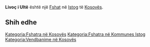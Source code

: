 {{Fshat në Kosovës
 | Emri                = Livoç i Ultë
| sqi_D_name = Livoç i Ultë
| sqi_D_FULL_NAME_RO = Livoç i Ultë
| sqi_D_FULL_NAME_ND_RO = Livoc i Ulte
| sqi_D_SORT_NAME_RG = LIVOCIULTE
| sqi_D_FULL_NAME_RG = Livoç i Ultë
| sqi_D_FULL_NAME_ND_RG = Livoc i Ulte
| sqi_V_name = Livoç i Poshtëm
| sqi_V_FULL_NAME_RO = Livoç i Poshtëm Livoçi i Poshtëm Livoq i Poshtëm Livoçi i Ultë
| sqi_V_FULL_NAME_ND_RO = Livoc i Poshtem Livoci i Poshtem Livoq i Poshtem Livoci i Ulte
| sqi_V_SORT_NAME_RG = LIVOCIPOSHTEM LIVOCIIPOSHTEM LIVOQIPOSHTEM LIVOCIIULTE
| sqi_V_FULL_NAME_RG = Livoç i Poshtëm Livoçi i Poshtëm Livoq i Poshtëm Livoçi i Ultë
| sqi_V_FULL_NAME_ND_RG = Livoc i Poshtem Livoci i Poshtem Livoq i Poshtem Livoci i Ulte
| srp_N_name = Donji Livoč
| srp_N_FULL_NAME_RO = Donji Livoč
| srp_N_FULL_NAME_ND_RO = Donji Livoc
| srp_N_SORT_NAME_RG = DONJILIVOC
| srp_N_FULL_NAME_RG = Donji Livoč
| srp_N_FULL_NAME_ND_RG = Donji Livoc
| srp_NS_name = Доњи Ливоч
| srp_NS_FULL_NAME_RO = Доњи Ливоч
| srp_NS_FULL_NAME_ND_RO = Доњи Ливоч
| srp_NS_SORT_NAME_RG = ДОЊИЛИВОЧ
| srp_NS_FULL_NAME_RG = Доњи Ливоч
| srp_NS_FULL_NAME_ND_RG = Доњи Ливоч
| std_V_name = Livoc
| std_V_FULL_NAME_RO = Livoc
| std_V_FULL_NAME_ND_RO = Livoc
| std_V_SORT_NAME_RG = LIVOC
| std_V_FULL_NAME_RG = Livoc
| std_V_FULL_NAME_ND_RG = Livoc

 | Emri (Rasa dhanore) = 
 | Figura              = 
 | Shteti              = Kosovo
 | Komuna              = Istog
 | Kodi postar         = 
 | Sipërfaqja          = 

 | Popullsia           = 

 | Regj. i popullsisë  = 
 | Dend. e popullsisë  = 
 | Faqja zyrtare       = 
 <!--- Koordinatat ----> 
 | Gjerësia            = 42.431111
 | Gjatësia            = 21.453056
 | Lartësia            = 
}}
'''Livoç i Ultë''' është një [[Fshat]] në [[Istog]] të [[Kosovës]].

<!-- == Gjeografia == -->
<!-- == Historia == -->
<!-- == Demografia == -->
== Shih edhe ==
{{Komuna Istog}}
{{Kosovo-Administrata-Cung}}

[[Kategoria:Fshatra në Kosovës]]
[[Kategoria:Fshatra në Kommunes Istog]]
[[Kategoria:Vendbanime në Kosovës]]
